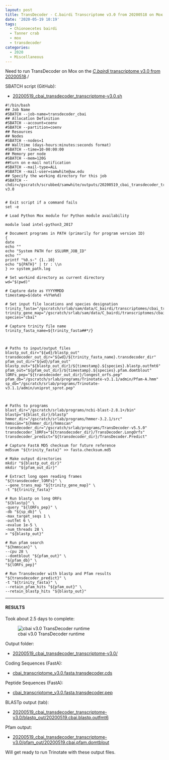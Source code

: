 ```yaml
---
layout: post
title: TransDecoder - C.bairdi Transcriptome v3.0 from 20200518 on Mox
date: '2020-05-19 10:19'
tags:
  - Chionoecetes bairdi
  - Tanner crab
  - mox
  - transdecoder
categories:
  - 2020
  - Miscellaneous
---
```

Need to run TransDecoder on Mox on the [_C.bairdi_ transcriptome v3.0 from 20200518](https://robertslab.github.io/sams-notebook/posts/2020/2020-05-18-Transcriptome-Assembly-C.bairdi-All-Pooled-RNAseq-Data-Without-Taxonomic-Filters-with-Trinity-on-Mox/)./



SBATCH script (GitHub):

- [20200519_cbai_transdecoder_transcriptome-v3.0.sh](https://github.com/RobertsLab/sams-notebook/blob/master/sbatch_scripts/20200519_cbai_transdecoder_transcriptome-v3.0.sh)

```shell
#!/bin/bash
## Job Name
#SBATCH --job-name=transdecoder_cbai
## Allocation Definition
#SBATCH --account=coenv
#SBATCH --partition=coenv
## Resources
## Nodes
#SBATCH --nodes=1
## Walltime (days-hours:minutes:seconds format)
#SBATCH --time=10-00:00:00
## Memory per node
#SBATCH --mem=120G
##turn on e-mail notification
#SBATCH --mail-type=ALL
#SBATCH --mail-user=samwhite@uw.edu
## Specify the working directory for this job
#SBATCH --chdir=/gscratch/scrubbed/samwhite/outputs/20200519_cbai_transdecoder_transcriptome-v3.0


# Exit script if a command fails
set -e

# Load Python Mox module for Python module availability

module load intel-python3_2017

# Document programs in PATH (primarily for program version ID)
{
date
echo ""
echo "System PATH for $SLURM_JOB_ID"
echo ""
printf "%0.s-" {1..10}
echo "${PATH}" | tr : \\n
} >> system_path.log

# Set workind directory as current directory
wd="$(pwd)"

# Capture date as YYYYMMDD
timestamp=$(date +%Y%m%d)

# Set input file locations and species designation
trinity_fasta="/gscratch/srlab/sam/data/C_bairdi/transcriptomes/cbai_transcriptome_v3.0.fasta"
trinity_gene_map="/gscratch/srlab/sam/data/C_bairdi/transcriptomes/cbai_transcriptome_v3.0.fasta.gene_trans_map"
species="cbai"

# Capture trinity file name
trinity_fasta_name=${trinity_fasta##*/}



# Paths to input/output files
blastp_out_dir="${wd}/blastp_out"
transdecoder_out_dir="${wd}/${trinity_fasta_name}.transdecoder_dir"
pfam_out_dir="${wd}/pfam_out"
blastp_out="${blastp_out_dir}/${timestamp}.${species}.blastp.outfmt6"
pfam_out="${pfam_out_dir}/${timestamp}.${species}.pfam.domtblout"
lORFs_pep="${transdecoder_out_dir}/longest_orfs.pep"
pfam_db="/gscratch/srlab/programs/Trinotate-v3.1.1/admin/Pfam-A.hmm"
sp_db="/gscratch/srlab/programs/Trinotate-v3.1.1/admin/uniprot_sprot.pep"



# Paths to programs
blast_dir="/gscratch/srlab/programs/ncbi-blast-2.8.1+/bin"
blastp="${blast_dir}/blastp"
hmmer_dir="/gscratch/srlab/programs/hmmer-3.2.1/src"
hmmscan="${hmmer_dir}/hmmscan"
transdecoder_dir="/gscratch/srlab/programs/TransDecoder-v5.5.0"
transdecoder_lORFs="${transdecoder_dir}/TransDecoder.LongOrfs"
transdecoder_predict="${transdecoder_dir}/TransDecoder.Predict"

# Capture FastA MD5 checksum for future reference
md5sum "${trinity_fasta}" >> fasta.checksum.md5

# Make output directories
mkdir "${blastp_out_dir}"
mkdir "${pfam_out_dir}"

# Extract long open reading frames
"${transdecoder_lORFs}" \
--gene_trans_map "${trinity_gene_map}" \
-t "${trinity_fasta}"

# Run blastp on long ORFs
"${blastp}" \
-query "${lORFs_pep}" \
-db "${sp_db}" \
-max_target_seqs 1 \
-outfmt 6 \
-evalue 1e-5 \
-num_threads 28 \
> "${blastp_out}"

# Run pfam search
"${hmmscan}" \
--cpu 28 \
--domtblout "${pfam_out}" \
"${pfam_db}" \
"${lORFs_pep}"

# Run Transdecoder with blastp and Pfam results
"${transdecoder_predict}" \
-t "${trinity_fasta}" \
--retain_pfam_hits "${pfam_out}" \
--retain_blastp_hits "${blastp_out}"
```

---

#### RESULTS

Took about 2.5 days to complete:

![cbai v3.0 TransDecoder runtime](https://github.com/RobertsLab/sams-notebook/blob/master/images/screencaps/20200519_cbai_transdecoder_transcriptome-v3.0_runtime.png?raw=true)

Output folder:


- [20200519_cbai_transdecoder_transcriptome-v3.0/](https://gannet.fish.washington.edu/Atumefaciens/20200519_cbai_transdecoder_transcriptome-v3.0/)

Coding Sequences (FastA):

- [cbai_transcriptome_v3.0.fasta.transdecoder.cds](https://gannet.fish.washington.edu/Atumefaciens/20200519_cbai_transdecoder_transcriptome-v3.0/cbai_transcriptome_v3.0.fasta.transdecoder.cds)

Peptide Sequences (FastA):

- [cbai_transcriptome_v3.0.fasta.transdecoder.pep](https://gannet.fish.washington.edu/Atumefaciens/20200519_cbai_transdecoder_transcriptome-v3.0/cbai_transcriptome_v3.0.fasta.transdecoder.pep)

BLASTp output (tab):

- [20200519_cbai_transdecoder_transcriptome-v3.0/blastp_out/20200519.cbai.blastp.outfmt6](https://gannet.fish.washington.edu/Atumefaciens/20200519_cbai_transdecoder_transcriptome-v3.0/blastp_out/20200519.cbai.blastp.outfmt6)

Pfam output:

- [20200519_cbai_transdecoder_transcriptome-v3.0/pfam_out/20200519.cbai.pfam.domtblout](https://gannet.fish.washington.edu/Atumefaciens/20200519_cbai_transdecoder_transcriptome-v3.0/pfam_out/20200519.cbai.pfam.domtblout)

Will get ready to run Trinotate with these output files.
